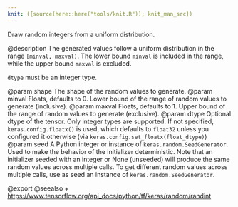 ```yaml
---
knit: ({source(here::here("tools/knit.R")); knit_man_src})
---
```

Draw random integers from a uniform distribution.

@description
The generated values follow a uniform distribution in the range
`[minval, maxval)`. The lower bound `minval` is included in the range,
while the upper bound `maxval` is excluded.

`dtype` must be an integer type.

@param shape The shape of the random values to generate.
@param minval Floats, defaults to 0. Lower bound of the range of
    random values to generate (inclusive).
@param maxval Floats, defaults to 1. Upper bound of the range of
    random values to generate (exclusive).
@param dtype Optional dtype of the tensor. Only integer types are
    supported. If not specified, `keras.config.floatx()` is used,
    which defaults to `float32` unless you configured it otherwise (via
    `keras.config.set_floatx(float_dtype)`)
@param seed A Python integer or instance of
    `keras.random.SeedGenerator`.
    Used to make the behavior of the initializer
    deterministic. Note that an initializer seeded with an integer
    or None (unseeded) will produce the same random values
    across multiple calls. To get different random values
    across multiple calls, use as seed an instance
    of `keras.random.SeedGenerator`.

@export
@seealso
+ <https://www.tensorflow.org/api_docs/python/tf/keras/random/randint>
